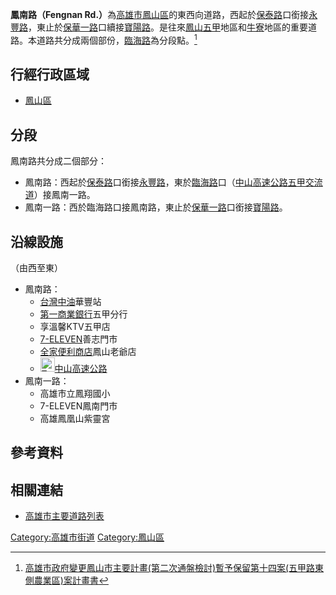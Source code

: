 {{Infobox TwRoad2
|bgcolorh=DARKGREEN
|colorh=white
|code=
|name= 鳳南路
|enname= Fengnan Rd.
|level= 一般道路
|length=
|sec=路<small>（[[鳳山區|鳳山區]]）</small><br>一路<small>（[[鳳山區|鳳山區]]）</small>
|lastext=
|line=
|start= [[保泰路|保泰路]]
|end= [[保華路_(高雄市)|保華一路]]
|junc= [[五甲二路|五甲二路]]、[[File:TWHW1.svg|23px]]{{TWFreewayIC|372|五甲}}[[臨海路_(鳳山區)|臨海路]]、<br>[[和成路_(高雄市)|和成路]]、[[紅毛港路|紅毛港路]]
|img=
|cap=
|size=
|left= [[永豐路_(高雄市)|永豐路]]
|right= [[寶陽路|寶陽路]]
|leftlink= 永豐路
|leftdirection= W
|rightlink= 寶陽路
|rightdirection= E
|SN=
|SNtype=
|SNNum=
|SN2=
|SN2type=
|SN2Num=
|SN3=
|SN3type=
|SN3Num=
}}
'''鳳南路（Fengnan Rd.）'''為[[高雄市|高雄市]][[鳳山區|鳳山區]]的東西向道路，西起於[[保泰路|保泰路]]口銜接[[永豐路_(高雄市)|永豐路]]，東止於[[保華路_(高雄市)|保華一路]]口續接[[寶陽路|寶陽路]]。是往來[[鳳山區|鳳山]][[五甲_(高雄市)|五甲]]地區和[[牛寮_(高雄市)|牛寮]]地區的重要道路。本道路共分成兩個部份，[[臨海路_(鳳山區)|臨海路]]為分段點。<ref>[https://urban-web.kcg.gov.tw/KDA/web_upload/KDA05/KDA0501/20140218141522-1.pdf 高雄市政府變更鳳山市主要計畫(第二次通盤檢討)暫予保留第十四案(五甲路東側農業區)案計畫書]</ref>

== 行經行政區域 ==
* [[鳳山區|鳳山區]]

== 分段 ==
鳳南路共分成二個部分：
* 鳳南路：西起於[[保泰路|保泰路]]口銜接[[永豐路_(高雄市)|永豐路]]，東於[[臨海路_(鳳山區)|臨海路]]口（[[中山高速公路|中山高速公路]][[五甲交流道|五甲交流道]]）接鳳南一路。
* 鳳南一路：西於臨海路口接鳳南路，東止於[[保華路_(高雄市)|保華一路]]口銜接[[寶陽路|寶陽路]]。

== 沿線設施 ==
（由西至東）
* 鳳南路：
** [[台灣中油|台灣中油]]華豐站
** [[第一商業銀行|第一商業銀行]]五甲分行
** 享溫馨KTV五甲店
** [[7-ELEVEN|7-ELEVEN]]善志門市
** [[全家便利商店|全家便利商店]]鳳山老爺店
** [[File:TWHW1.svg|23px]][[中山高速公路|中山高速公路]]{{TWFreewayIC|372|五甲}}
* 鳳南一路：
** 高雄市立鳳翔國小
** 7-ELEVEN鳳南門市
** 高雄鳳凰山紫靈宮

== 參考資料 ==
{{Reflist}}

== 相關連結 ==
* [[高雄市主要道路列表|高雄市主要道路列表]]

{{高雄市重要道路}}

[[Category:高雄市街道|Category:高雄市街道]]
[[Category:鳳山區|Category:鳳山區]]